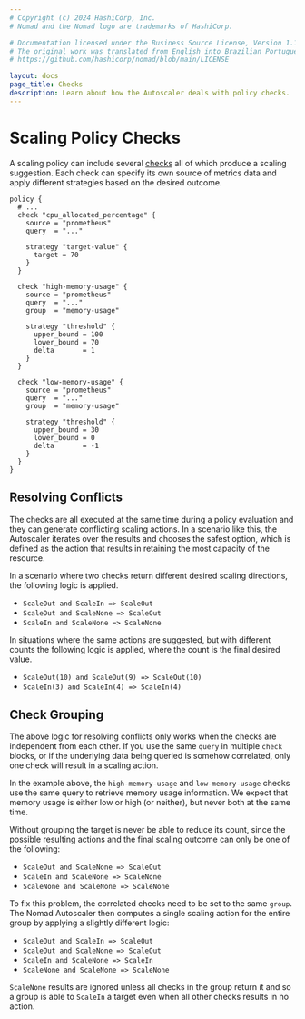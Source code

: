 ```yaml
---
# Copyright (c) 2024 HashiCorp, Inc.
# Nomad and the Nomad logo are trademarks of HashiCorp.

# Documentation licensed under the Business Source License, Version 1.1.
# The original work was translated from English into Brazilian Portuguese.
# https://github.com/hashicorp/nomad/blob/main/LICENSE

layout: docs
page_title: Checks
description: Learn about how the Autoscaler deals with policy checks.
---
```


# Scaling Policy Checks

A scaling policy can include several [checks][policy_check] all of which
produce a scaling suggestion. Each check can specify its own source of metrics
data and apply different strategies based on the desired outcome.

```hcl
policy {
  # ...
  check "cpu_allocated_percentage" {
    source = "prometheus"
    query  = "..."

    strategy "target-value" {
      target = 70
    }
  }

  check "high-memory-usage" {
    source = "prometheus"
    query  = "..."
    group  = "memory-usage"

    strategy "threshold" {
      upper_bound = 100
      lower_bound = 70
      delta       = 1
    }
  }

  check "low-memory-usage" {
    source = "prometheus"
    query  = "..."
    group  = "memory-usage"

    strategy "threshold" {
      upper_bound = 30
      lower_bound = 0
      delta       = -1
    }
  }
}
```

## Resolving Conflicts

The checks are all executed at the same time during a policy evaluation and
they can generate conflicting scaling actions. In a scenario like this, the
Autoscaler iterates over the results and chooses the safest option, which is
defined as the action that results in retaining the most capacity of the
resource.

In a scenario where two checks return different desired scaling directions, the
following logic is applied.

- `ScaleOut and ScaleIn => ScaleOut`
- `ScaleOut and ScaleNone => ScaleOut`
- `ScaleIn and ScaleNone => ScaleNone`

In situations where the same actions are suggested, but with different counts
the following logic is applied, where the count is the final desired value.

- `ScaleOut(10) and ScaleOut(9) => ScaleOut(10)`
- `ScaleIn(3) and ScaleIn(4) => ScaleIn(4)`

## Check Grouping

The above logic for resolving conflicts only works when the checks are
independent from each other. If you use the same `query` in multiple `check`
blocks, or if the underlying data being queried is somehow correlated, only
one check will result in a scaling action.

In the example above, the `high-memory-usage` and `low-memory-usage` checks use
the same query to retrieve memory usage information. We expect that memory
usage is either low or high (or neither), but never both at the same time.

Without grouping the target is never be able to reduce its count, since the
possible resulting actions and the final scaling outcome can only be one of the
following:

- `ScaleOut and ScaleNone => ScaleOut`
- `ScaleIn and ScaleNone => ScaleNone`
- `ScaleNone and ScaleNone => ScaleNone`

To fix this problem, the correlated checks need to be set to the same `group`.
The Nomad Autoscaler then computes a single scaling action for the entire group
by applying a slightly different logic:

- `ScaleOut and ScaleIn => ScaleOut`
- `ScaleOut and ScaleNone => ScaleOut`
- `ScaleIn and ScaleNone => ScaleIn`
- `ScaleNone and ScaleNone => ScaleNone`

`ScaleNone` results are ignored unless all checks in the group return it and so
a group is able to `ScaleIn` a target even when all other checks results in no
action.

[policy_check]: /nomad/tools/autoscaling/policy#check-options
